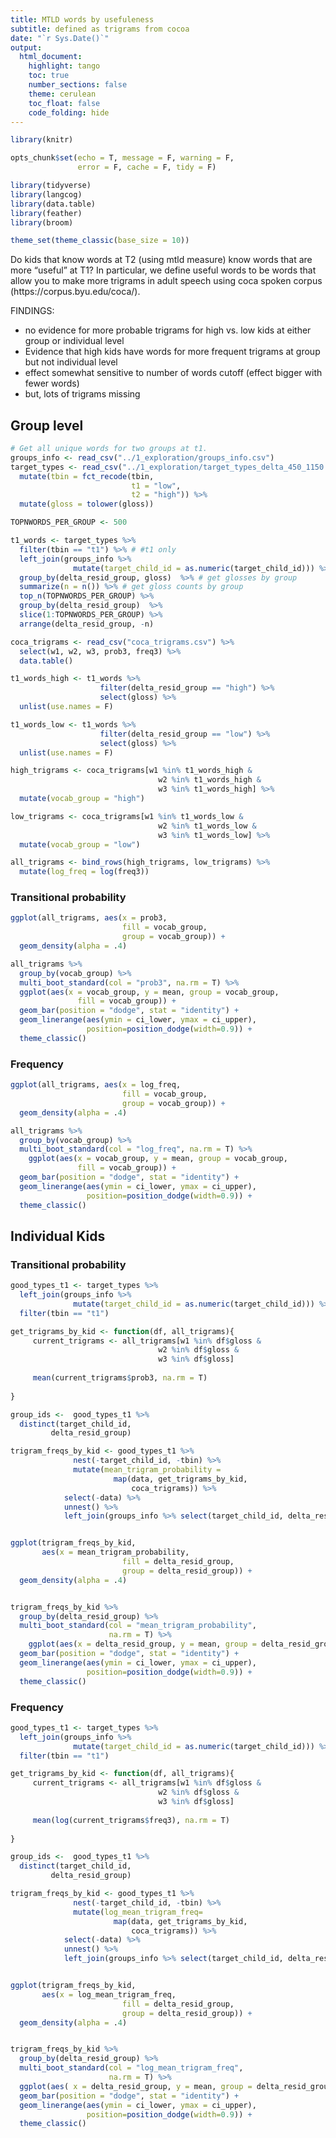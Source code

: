 ```yaml
---
title: MTLD words by usefuleness
subtitle: defined as trigrams from cocoa
date: "`r Sys.Date()`"
output:
  html_document:
    highlight: tango
    toc: true
    number_sections: false
    theme: cerulean
    toc_float: false
    code_folding: hide
---
```


```r
library(knitr)

opts_chunk$set(echo = T, message = F, warning = F, 
               error = F, cache = F, tidy = F)

library(tidyverse)
library(langcog)
library(data.table)
library(feather)
library(broom)

theme_set(theme_classic(base_size = 10))
```

Do kids that know words at T2 (using mtld measure) know words that are more "useful" at T1? In particular, we define useful words to be words that allow you to make more trigrams in adult speech using coca spoken corpus (https://corpus.byu.edu/coca/).

FINDINGS:
  
  - no evidence for more probable trigrams for high vs. low kids at either group or individual level
  - Evidence that high kids have words for more frequent trigrams at group but not individual level
  - effect somewhat sensitive to number of words cutoff (effect bigger with fewer words)
  - but, lots of trigrams missing

## Group level {.tabset}

```r
# Get all unique words for two groups at t1. 
groups_info <- read_csv("../1_exploration/groups_info.csv")
target_types <- read_csv("../1_exploration/target_types_delta_450_1150.csv") %>%
  mutate(tbin = fct_recode(tbin, 
                           t1 = "low",
                           t2 = "high")) %>%
  mutate(gloss = tolower(gloss))

TOPNWORDS_PER_GROUP <- 500

t1_words <- target_types %>%
  filter(tbin == "t1") %>% # #t1 only
  left_join(groups_info %>% 
              mutate(target_child_id = as.numeric(target_child_id))) %>% # merge in group info
  group_by(delta_resid_group, gloss)  %>% # get glosses by group
  summarize(n = n()) %>% # get gloss counts by group
  top_n(TOPNWORDS_PER_GROUP) %>%
  group_by(delta_resid_group)  %>%
  slice(1:TOPNWORDS_PER_GROUP) %>%
  arrange(delta_resid_group, -n)
```

```r
coca_trigrams <- read_csv("coca_trigrams.csv") %>%
  select(w1, w2, w3, prob3, freq3) %>%
  data.table() 

t1_words_high <- t1_words %>%
                    filter(delta_resid_group == "high") %>%
                    select(gloss) %>%
  unlist(use.names = F)

t1_words_low <- t1_words %>%
                    filter(delta_resid_group == "low") %>%
                    select(gloss) %>%
  unlist(use.names = F)

high_trigrams <- coca_trigrams[w1 %in% t1_words_high &
                                 w2 %in% t1_words_high & 
                                 w3 %in% t1_words_high] %>%
  mutate(vocab_group = "high")

low_trigrams <- coca_trigrams[w1 %in% t1_words_low &
                                 w2 %in% t1_words_low & 
                                 w3 %in% t1_words_low] %>%
  mutate(vocab_group = "low")

all_trigrams <- bind_rows(high_trigrams, low_trigrams) %>%
  mutate(log_freq = log(freq3))
```

### Transitional probability
```r
ggplot(all_trigrams, aes(x = prob3, 
                         fill = vocab_group, 
                         group = vocab_group)) +
  geom_density(alpha = .4)

all_trigrams %>%
  group_by(vocab_group) %>%
  multi_boot_standard(col = "prob3", na.rm = T) %>%
  ggplot(aes(x = vocab_group, y = mean, group = vocab_group,
               fill = vocab_group)) +
  geom_bar(position = "dodge", stat = "identity") +
  geom_linerange(aes(ymin = ci_lower, ymax = ci_upper), 
                 position=position_dodge(width=0.9)) +
  theme_classic()
```

### Frequency
```r
ggplot(all_trigrams, aes(x = log_freq,  
                         fill = vocab_group, 
                         group = vocab_group)) +
  geom_density(alpha = .4)

all_trigrams %>%
  group_by(vocab_group) %>%
  multi_boot_standard(col = "log_freq", na.rm = T) %>%
    ggplot(aes(x = vocab_group, y = mean, group = vocab_group, 
               fill = vocab_group)) +
  geom_bar(position = "dodge", stat = "identity") +
  geom_linerange(aes(ymin = ci_lower, ymax = ci_upper), 
                 position=position_dodge(width=0.9)) +
  theme_classic()
```


## Individual Kids {.tabset}
### Transitional probability
```r
good_types_t1 <- target_types %>%
  left_join(groups_info %>% 
              mutate(target_child_id = as.numeric(target_child_id))) %>%
  filter(tbin == "t1")

get_trigrams_by_kid <- function(df, all_trigrams){
     current_trigrams <- all_trigrams[w1 %in% df$gloss &
                                 w2 %in% df$gloss & 
                                 w3 %in% df$gloss] 
     
     mean(current_trigrams$prob3, na.rm = T)
  
}

group_ids <-  good_types_t1 %>%
  distinct(target_child_id, 
         delta_resid_group)

trigram_freqs_by_kid <- good_types_t1 %>%
              nest(-target_child_id, -tbin) %>%
              mutate(mean_trigram_probability = 
                       map(data, get_trigrams_by_kid,
                           coca_trigrams)) %>%
            select(-data) %>%
            unnest() %>%
            left_join(groups_info %>% select(target_child_id, delta_resid_group)) 


ggplot(trigram_freqs_by_kid, 
       aes(x = mean_trigram_probability, 
                         fill = delta_resid_group, 
                         group = delta_resid_group)) +
  geom_density(alpha = .4)


trigram_freqs_by_kid %>%
  group_by(delta_resid_group) %>%
  multi_boot_standard(col = "mean_trigram_probability",
                      na.rm = T) %>%
    ggplot(aes(x = delta_resid_group, y = mean, group = delta_resid_group, fill = delta_resid_group)) +
  geom_bar(position = "dodge", stat = "identity") +
  geom_linerange(aes(ymin = ci_lower, ymax = ci_upper), 
                 position=position_dodge(width=0.9)) +
  theme_classic()

```


### Frequency
```r
good_types_t1 <- target_types %>%
  left_join(groups_info %>% 
              mutate(target_child_id = as.numeric(target_child_id))) %>%
  filter(tbin == "t1")

get_trigrams_by_kid <- function(df, all_trigrams){
     current_trigrams <- all_trigrams[w1 %in% df$gloss &
                                 w2 %in% df$gloss & 
                                 w3 %in% df$gloss] 
     
     mean(log(current_trigrams$freq3), na.rm = T)
  
}

group_ids <-  good_types_t1 %>%
  distinct(target_child_id, 
         delta_resid_group)

trigram_freqs_by_kid <- good_types_t1 %>%
              nest(-target_child_id, -tbin) %>%
              mutate(log_mean_trigram_freq= 
                       map(data, get_trigrams_by_kid,
                           coca_trigrams)) %>%
            select(-data) %>%
            unnest() %>%
            left_join(groups_info %>% select(target_child_id, delta_resid_group))


ggplot(trigram_freqs_by_kid, 
       aes(x = log_mean_trigram_freq, 
                         fill = delta_resid_group, 
                         group = delta_resid_group)) +
  geom_density(alpha = .4)


trigram_freqs_by_kid %>%
  group_by(delta_resid_group) %>%
  multi_boot_standard(col = "log_mean_trigram_freq",
                      na.rm = T) %>%
  ggplot(aes( x = delta_resid_group, y = mean, group = delta_resid_group, fill = delta_resid_group)) +
  geom_bar(position = "dodge", stat = "identity") +
  geom_linerange(aes(ymin = ci_lower, ymax = ci_upper), 
                 position=position_dodge(width=0.9)) +
  theme_classic()

```
